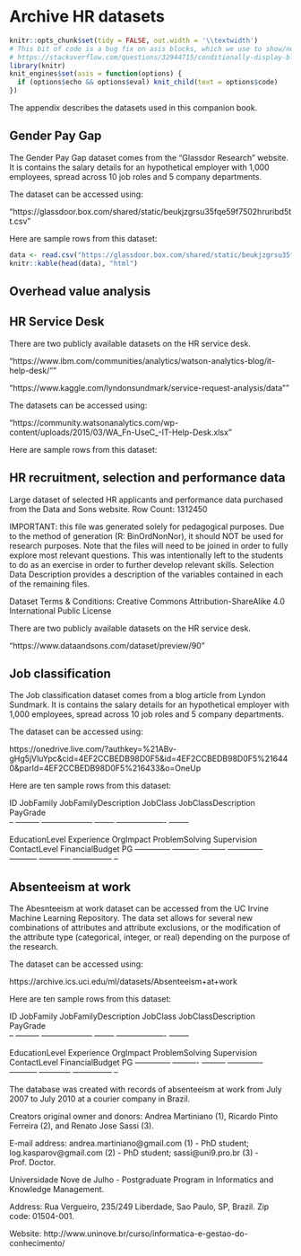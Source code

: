 # Archive HR datasets {#appendixF}

```{r archive_HR_datasets, include=FALSE, purl=FALSE}
knitr::opts_chunk$set(tidy = FALSE, out.width = '\\textwidth')
# This bit of code is a bug fix on asis blocks, which we use to show/not show LC solutions, which are written like markdown text. In theory, it shouldn't be necessary for knitr versions <=1.11.6, but I've found I still need to for everything to knit properly in asis blocks. More info here:
# https://stackoverflow.com/questions/32944715/conditionally-display-block-of-markdown-text-using-knitr
library(knitr)
knit_engines$set(asis = function(options) {
  if (options$echo && options$eval) knit_child(text = options$code)
})
```

The appendix describes the datasets used in this companion book.

## Gender Pay Gap {#gender_pay_gap}

The Gender Pay Gap dataset comes from the "Glassdor Research" website. It is contains the salary details for an hypothetical employer with 1,000 employees, spread across 10 job roles and 5 company departments.

The dataset can be accessed using:

"https://glassdoor.box.com/shared/static/beukjzgrsu35fqe59f7502hruribd5tt.csv"

Here are sample rows from this dataset:

```{r pay_gap_data, echo=FALSE}
data <- read.csv("https://glassdoor.box.com/shared/static/beukjzgrsu35fqe59f7502hruribd5tt.csv", stringsAsFactors=FALSE) # N = 1000 total observations
knitr::kable(head(data), "html")
```

## Overhead value analysis {#overhead}


## HR Service Desk {#service_desk_data}

There are two publicly available datasets on the HR service desk.

"https://www.ibm.com/communities/analytics/watson-analytics-blog/it-help-desk/""

"https://www.kaggle.com/lyndonsundmark/service-request-analysis/data""

The datasets can be accessed using:

"https://community.watsonanalytics.com/wp-content/uploads/2015/03/WA_Fn-UseC_-IT-Help-Desk.xlsx"

Here are sample rows from this dataset:

<!-- The following 5 lines are not working, so I commented them. Hendrik -->
<!-- require(gdata) -->
<!-- servicedesk <- read.xls("https://community.watsonanalytics.com/wp-content/uploads/2015/03/WA_Fn-UseC_-IT-Help-Desk.xlsx", sheet = 1, header = TRUE, method="csv") -->
<!-- knitr::kable(head(servicedesk), "html") -->


## HR recruitment, selection and performance data {#HRrecruitment}

Large dataset of selected HR applicants and performance data purchased from the Data and Sons website. Row Count: 1312450

IMPORTANT: this file was generated solely for pedagogical purposes. Due to the method of generation (R: BinOrdNonNor), it should NOT be used for research purposes. Note that the files will need to be joined in order to fully explore most relevant questions. This was intentionally left to the students to do as an exercise in order to further develop relevant skills. Selection Data Description provides a description of the variables contained in each of the remaining files.

Dataset Terms & Conditions: Creative Commons Attribution-ShareAlike 4.0 International Public License

There are two publicly available datasets on the HR service desk.

"https://www.dataandsons.com/dataset/preview/90"

## Job classification

The Job classification dataset comes from a blog article from Lyndon Sundmark. It is contains the salary details for an hypothetical employer with 1,000 employees, spread across 10 job roles and 5 company departments.

The dataset can be accessed using:

https://onedrive.live.com/?authkey=%21ABv-gHg5jVluYpc&cid=4EF2CCBEDB98D0F5&id=4EF2CCBEDB98D0F5%216440&parId=4EF2CCBEDB98D0F5%216433&o=OneUp

Here are ten sample rows from this dataset:

ID	JobFamily	JobFamilyDescription	JobClass	JobClassDescription	PayGrade	
--  --------- --------------------  --------  ------------------- --------

EducationLevel	Experience	OrgImpact	ProblemSolving	Supervision	ContactLevel	FinancialBudget	PG
--------------  ----------  --------- --------------  ----------- ------------  --------------- --


## Absenteeism at work

The Abesnteeism at work dataset can be accessed from the UC Irvine Machine Learning Repository. The data set allows for several new combinations of attributes and attribute exclusions, or the modification of the attribute type (categorical, integer, or real) depending on the purpose of the research.

The dataset can be accessed using:

https://archive.ics.uci.edu/ml/datasets/Absenteeism+at+work

Here are ten sample rows from this dataset:

ID	JobFamily	JobFamilyDescription	JobClass	JobClassDescription	PayGrade	
--  --------- --------------------  --------  ------------------- --------

EducationLevel	Experience	OrgImpact	ProblemSolving	Supervision	ContactLevel	FinancialBudget	PG
--------------  ----------  --------- --------------  ----------- ------------  --------------- --

The database was created with records of absenteeism at work from July 2007 to July 2010 at a courier company in Brazil.

Creators original owner and donors: Andrea Martiniano (1), Ricardo Pinto Ferreira (2), and Renato Jose Sassi (3).

E-mail address: 
andrea.martiniano@gmail.com (1) - PhD student;
log.kasparov@gmail.com (2) - PhD student;
sassi@uni9.pro.br (3) - Prof. Doctor.

Universidade Nove de Julho - Postgraduate Program in Informatics and Knowledge Management.

Address: Rua Vergueiro, 235/249 Liberdade, Sao Paulo, SP, Brazil. Zip code: 01504-001.

Website: http://www.uninove.br/curso/informatica-e-gestao-do-conhecimento/


